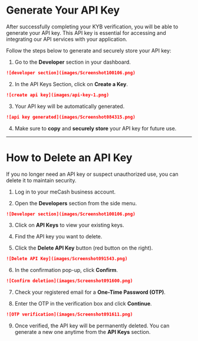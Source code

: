 # Generate Your API Key

After successfully completing your KYB verification, you will be able to generate your API key. 
This API key is essential for accessing and integrating our API services with your application. 

Follow the steps below to generate and securely store your API key:


1. Go to the **Developer** section in your dashboard.

```md
![developer section](images/Screenshot100106.png) 
```

2. In the API Keys Section, click on **Create a Key**.

```md
![create api key](images/api-key-1.png)
```

3. Your API key will be automatically generated.

```md
![api key generated](images/Screenshot084315.png)
```

4. Make sure to **copy** and **securely store** your API key for future use.


---



# How to Delete an API Key

If you no longer need an API key or suspect unauthorized use, you can delete it to maintain security.

1. Log in to your meCash business account. 


2. Open the **Developers** section from the side menu.  
```md   
![Developer section](images/Screenshot100106.png)  
```

3. Click on **API Keys** to view your existing keys.  


4. Find the API key you want to delete.  


5. Click the **Delete API Key** button (red button on the right).  
```md
![Delete API Key](images/Screenshot091543.png) 
```

6. In the confirmation pop-up, click **Confirm**.  
```md
![Confirm deletion](images/Screenshot091600.png)  
```

7. Check your registered email for a **One-Time Password (OTP)**.


8. Enter the OTP in the verification box and click **Continue**.  

```md
![OTP verification](images/Screenshot091611.png)  
```

9. Once verified, the API key will be permanently deleted. You can generate a new one anytime from the **API Keys** section.
